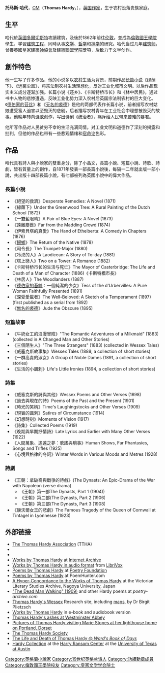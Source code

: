 {{noteTA
|1=zh:托马斯; zh-hk:湯瑪斯; zh-tw:湯瑪士;
}}
{{Infobox Writer
| name        = 托马斯·哈代<br>Thomas Hardy
| image       = Thomashardy_restored.jpg
| caption     = 
| birth_date  = 1840年6月2日
| birth_place = {{flagicon|England}} [[英格蘭|英格蘭]][[多塞特郡|多塞特郡]][[多爾切斯特_(多塞特郡)|多爾切斯特]]
| death_date  = 1928年1月11日（享年87歲）
| death_place =  {{flagicon|England}} 英格蘭多塞特郡多爾切斯特
| occupation  = 小說家、詩人
| movement    = [[自然主義文學|自然主義]]
| alma_mater  = [[倫敦國王學院|倫敦國王學院]]
| genre       = 
| influences  = [[亚瑟·叔本华|亚瑟·叔本华]]、[[查尔斯·达尔文|查尔斯·达尔文]]、[[查尔斯·狄更斯|查尔斯·狄更斯]]、[[约翰·弥尔顿|约翰·弥尔顿]]、[[夏綠蒂·勃朗特|夏綠蒂·勃朗特]]
| influenced  = [[西奥多·德莱赛|西奥多·德莱赛]]、[[菲利普·拉金|菲利普·拉金]]、[[大卫·赫伯特·劳伦斯|大卫·赫伯特·劳伦斯]]、[[斯蒂芬·金|斯蒂芬·金]]、[[约翰·福尔斯|约翰·福尔斯]]
| spouse      = Emma Lavinia Gifford (1874–1912)<br />Florence Dugdale (1914–28)
| footnotes   = 
| signature   = Thomas Hardy signature.svg
}}

'''托马斯·哈代'''，[[功績勳章_(英國)|OM]]（'''Thomas Hardy'''，{{bd|1840年|6月2日|1928年|1月11日}}），[[英国|英国]][[作家|作家]]，生于农村没落贵族家庭。

== 生平 ==
哈代於[[英國|英國]][[多爾切斯特_(多塞特郡)|多爾切斯特]]攻讀建筑，及後於1862年前往[[伦敦|伦敦]]，並成為[[倫敦國王學院|倫敦國王學院]]學生，学習[[建筑工程|建筑工程]]，同時从事[[文学|文学]]、[[哲学|哲学]]和[[神学|神学]]的研究。哈代当过几年[[建筑师|建筑师]]，曾獲[[英國皇家建築師協會|英國皇家建築師協會]]及[[建築聯盟學院|建築聯盟學院]]獎項，后致力于文学创作。

== 創作特色 ==
他一生写了许多作品，他的小说多以[[农村|农村]]生活为背景，前期作品[[长篇小说|长篇小说]]《绿荫下》、《远离尘嚣》，将宗法制农村生活理想化，反对工业化城市文明。以后作品现实主义成分逐渐加强。长篇小说《还乡》、《卡斯特桥市长》和《林中居民》，通过书中人物的悲惨遭遇，反映工业化势力深入农村后英国宗法制农村的巨大变化。《[[德伯家的苔丝|德伯家的苔丝]]》和《[[无名的裘德|无名的裘德]]》是他的两部代表作长篇小说，前者描写农村姑娘遭受富人迫害以至毁灭的悲剧，后者描写农村青年在工业社会中理想被毁灭的故事。他晚年转向[[诗歌|诗歌]]创作，写出诗剧《统治者》，痛斥给人民带来苦难的暴君。

他所写作品对人民贫穷不幸的生活充满同情，对工业文明和道德作了深刻的揭露和批判，但他的作品也带有一些悲观情绪和[[宿命论|宿命论]]色彩。
== 作品 ==
哈代具有詩人與小說家的雙重身分，除了小品文，長篇小說、短篇小說、詩歌、詩劇，皆有質量上的創作，自1871年發表一部長篇小說後，每隔一二年就出版一部小說，共出版十四部長篇小說，有七部被列為英國小說中的偉大作品。
=== 長篇小說 ===
*《絕望的救濟》Desperate Remedies: A Novel (1871)
*《綠蔭下》Under the Greenwood Tree: A Rural Painting of the Dutch School (1872)
*《一雙藍眼睛》A Pair of Blue Eyes: A Novel (1873)
*《遠離塵囂》Far from the Madding Crowd (1874)
*《伊索貝塔的真愛》The Hand of Ethelberta: A Comedy in Chapters (1876)
*《[[歸鄉|歸鄉]]》The Return of the Native (1878)
*《司令長》The Trumpet-Major (1880)
*《冷漠的人》A Laodicean: A Story of To-day (1881)
*《塔上戀人》Two on a Tower: A Romance (1882)
*《卡斯特桥市长的生活与死亡》The Mayor of Casterbridge: The Life and Death of a Man of Character (1886)《卡斯特橋市長》 
*《林居人》The Woodlanders (1887)
*《[[德伯家的苔絲|德伯家的苔絲]]：一個純潔的少女》Tess of the d'Urbervilles: A Pure Woman Faithfully Presented (1891) 
*《深受愛載者》The Well-Beloved: A Sketch of a Temperament (1897) (first published as a serial from 1892)
*《[[無名的裘德|無名的裘德]]》Jude the Obscure (1895)

=== 短篇故事 ===
*《牛奶女工的浪漫冒險》"The Romantic Adventures of a Milkmaid" (1883) (collected in A Changed Man and Other Stories)
*《三個陌生人》"The Three Strangers" (1883) (collected in Wessex Tales)
*《威塞克斯故事集》Wessex Tales (1888, a collection of short stories)
*《一群高貴的淑女》A Group of Noble Dames (1891, a collection of short stories)
*《生活的小諷刺》Life's Little Ironies (1894, a collection of short stories)

=== 詩集 ===
*《威塞克斯的詩與其他》Wessex Poems and Other Verses (1898)
*《過去與現在的詩》Poems of the Past and the Present (1901)
*《時光的笑柄》Time's Laughingstocks and Other Verses (1909)
*《現實的諷刺》Satires of Circumstance (1914)
*《幻想時刻》Moments of Vision (1917)
*《詩集》Collected Poems (1919)
*《晚期與早期抒情詩》Late Lyrics and Earlier with Many Other Verses (1922)
*《人間萬象、遙遠之夢：歌謠與瑣事》Human Shows, Far Phantasies, Songs and Trifles (1925)
*《心境與格律的冬詞》Winter Words in Various Moods and Metres (1928)

=== 詩劇 ===
*《王朝：拿破崙與戰爭的詩戲》(The Dynasts: An Epic-Drama of the War with Napoleon (verse drama) 
**《王朝》第一部The Dynasts, Part 1 (1904))
**《王朝》第二部(The Dynasts, Part 2 (1906)
**《王朝》第三部(The Dynasts, Part 3 (1908)
*《康沃爾女王的悲劇》The Famous Tragedy of the Queen of Cornwall at Tintagel in Lyonnesse (1923)

== 外部链接 ==
{{Commons category|Thomas Hardy}}
* [http://arts.st-andrews.ac.uk/ttha The Thomas Hardy Association] {{Wayback|url=http://arts.st-andrews.ac.uk/ttha |date=20210208064752 }} (TTHA)
* {{worldcat id|id=lccn-n79-46230}}
* {{gutenberg author|id=Thomas_Hardy|name=Thomas Hardy}}
*[http://www.archive.org/search.php?query=creator%3Athomas%20hardy%20-contributor%3Agutenberg%20AND%20mediatype%3Atexts Works by Thomas Hardy] at [[Internet_Archive|Internet Archive]]
* [http://librivox.org/newcatalog/search.php?title=&author=Thomas+Hardy&status=all&action=Search Works by Thomas Hardy in audio format] {{Wayback|url=http://librivox.org/newcatalog/search.php?title=&author=Thomas+Hardy&status=all&action=Search |date=20160307143153 }} from [[LibriVox|LibriVox]]
* [http://www.poetryfoundation.org/archive/poet.html?id=2926 Poems by Thomas Hardy] {{Wayback|url=http://www.poetryfoundation.org/archive/poet.html?id=2926 |date=20100710005620 }} at [[Poetry_Foundation|Poetry Foundation]]
* [http://www.poemhunter.com/i/ebooks/pdf/thomas_hardy_2004_9.pdf Poems by Thomas Hardy] {{Wayback|url=http://www.poemhunter.com/i/ebooks/pdf/thomas_hardy_2004_9.pdf |date=20100622035642 }} at PoemHunter.com
* [https://web.archive.org/web/20110821113607/http://victorian.lang.nagoya-u.ac.jp/concordance/hardy/ A Hyper-Concordance to the Works of Thomas Hardy] at the Victorian Literary Studies Archive, Nagoya University, Japan
* [http://www.poetry-archive.com/h/the_dead_man_walking.html  "The Dead Man Walking" (1909)] {{Wayback|url=http://www.poetry-archive.com/h/the_dead_man_walking.html |date=20200814142904 }} and other Hardy poems at ''poetry-archive.com''
* [https://web.archive.org/web/20130228192011/http://www.st-andrews.ac.uk/~bp10/wessex/index.shtml Thomas Hardy's Wessex] Research site, including [https://web.archive.org/web/20130502070810/http://www.st-andrews.ac.uk/~bp10/wessex/evolution/maps/index.shtml maps], by Dr Birgit Plietzsch
* [http://www.classicistranieri.com/hardy/ Works by Thomas Hardy] {{Wayback|url=http://www.classicistranieri.com/hardy/ |date=20210206080249 }} in e-book and audiobook version
* [http://www.findagrave.com/cgi-bin/fg.cgi?page=gr&GRid=4112 Thomas Hardy's ashes at Westminster Abbey] {{Wayback|url=http://www.findagrave.com/cgi-bin/fg.cgi?page=gr&GRid=4112 |date=20170112050711 }}
* [https://web.archive.org/web/20070208170818/http://www.isleofportlandpictures.org.uk/Surnames/Stopes/ Pictures of Thomas Hardy visiting Marie Stopes at her lighthouse home on Portland, Dorset]
* [http://www.hardysociety.org/ The Thomas Hardy Society] {{Wayback|url=http://www.hardysociety.org/ |date=20100210203551 }}
* [http://www.wardsbookofdays.com/11january.htm The Life and Death of Thomas Hardy @ ''Ward's Book of Days''] {{Wayback|url=http://www.wardsbookofdays.com/11january.htm |date=20100928152743 }}
* [https://web.archive.org/web/20100605152323/http://www.hrc.utexas.edu/research/fa/lfhardy.html Hardy Collection] at the [[Harry_Ransom_Center|Harry Ransom Center]] at the [[University_of_Texas_at_Austin|University of Texas at Austin]]

{{Authority control}}
{{DEFAULTSORT:Hardy, Thomas}}
[[Category:英格蘭小說家|Category:英格蘭小說家]]
[[Category:19世纪英格兰诗人|Category:19世纪英格兰诗人]]
[[Category:功績勳章成員|Category:功績勳章成員]]
[[Category:倫敦國王學院校友|Category:倫敦國王學院校友]]
[[Category:皇家文学学会院士|Category:皇家文学学会院士]]